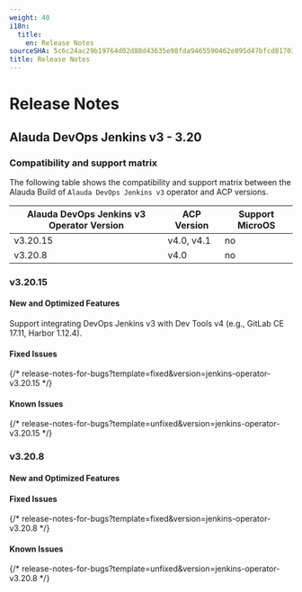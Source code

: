 ```yaml
---
weight: 40
i18n:
  title:
    en: Release Notes
sourceSHA: 5c6c24ac29b19764d02d88d43635e98fda9465590462e895d47bfcd81703629c
title: Release Notes
---
```


# Release Notes

## Alauda DevOps Jenkins v3 - 3.20

### Compatibility and support matrix

The following table shows the compatibility and support matrix between the Alauda Build of `Alauda DevOps Jenkins v3` operator and ACP versions.

| Alauda DevOps Jenkins v3 Operator Version | ACP Version     | Support MicroOS |
| ---------------------------------         | --------------- | --------------  |
| v3.20.15                                  | v4.0, v4.1      | no              |
| v3.20.8                                   | v4.0            | no              |


### v3.20.15

#### New and Optimized Features

Support integrating DevOps Jenkins v3 with Dev Tools v4 (e.g., GitLab CE 17.11, Harbor 1.12.4).

#### Fixed Issues

{/* release-notes-for-bugs?template=fixed&version=jenkins-operator-v3.20.15 */}

#### Known Issues

{/* release-notes-for-bugs?template=unfixed&version=jenkins-operator-v3.20.15 */}

### v3.20.8

#### New and Optimized Features

#### Fixed Issues

{/* release-notes-for-bugs?template=fixed&version=jenkins-operator-v3.20.8 */}

#### Known Issues

{/* release-notes-for-bugs?template=unfixed&version=jenkins-operator-v3.20.8 */}
